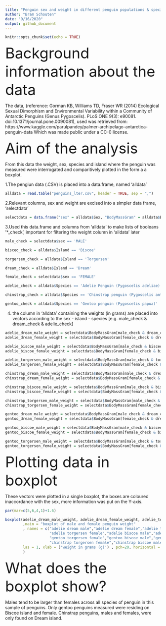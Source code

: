```yaml
---
title: "Penguin sex and weight in different penguin populations & species (Palmer Archipelago - Anvers Island)"
author: "Bram Schouten"
date: "9/16/2020"
output: github_document
---
```


```r
knitr::opts_chunk$set(echo = TRUE)
```

<font size="12"> Background information about the data </font>

The data, (reference: Gorman KB, Williams TD, Fraser WR (2014) Ecological Sexual Dimorphism and Environmental Variability within a Community of Antarctic Penguins (Genus Pygoscelis). PLoS ONE 9(3): e90081. doi:10.1371/journal.pone.0090081), used was retrieved from: https://www.kaggle.com/parulpandey/palmer-archipelago-antarctica-penguin-data
Which was made public under a CC-0 license.

<font size="12"> Aim of the analysis </font>

From this data the weight, sex, species and island where the penguin was measured were interrogated and comparitively plotted in the form a a boxplot.

1.The pengiun data (.CSV) is placed into a data.frame, named 'alldata'
```r

alldata = read.table("penguins_lter.csv", header = TRUE, sep = ",")

```

2.Relevant columns, sex and weight are excised into a simpler data frame, 'selectdata'
```r

selectdata = data.frame("sex" = alldata$Sex, "BodyMassGram" = alldata$Body.Mass..g.)
```

3.Used this data.frame and columns from 'alldata' to make lists of booleans '*_check', important for filtering the weight column in 'alldata' later
```r
male_check = selectdata$sex == 'MALE'

bisceo_check = alldata$Island == 'Biscoe'

torgersen_check = alldata$Island == 'Torgersen'

dream_check = alldata$Island == 'Dream'

female_check = selectdata$sex == 'FEMALE'

adelie_check = alldata$Species == 'Adelie Penguin (Pygoscelis adeliae)'

chinstrap_check = alldata$Species == 'Chinstrap penguin (Pygoscelis antarctica)'

gentoo_check = alldata$Species == 'Gentoo penguin (Pygoscelis papua)'
```

4. the column in 'alldata' containing the weights (in grams) are placed into vectors according to the sex - island - species [e.g. male_check & dream_check & adelie_check] 
```r
adelie_dream_male_weight = selectdata$BodyMassGram[male_check & dream_check & adelie_check]
adelie_dream_female_weight = selectdata$BodyMassGram[female_check & dream_check & adelie_check]

adelie_biscoe_male_weight = selectdata$BodyMassGram[male_check & bisceo_check & adelie_check]
adelie_biscoe_female_weight = selectdata$BodyMassGram[female_check & bisceo_check & adelie_check]

adelie_torgersen_male_weight = selectdata$BodyMassGram[male_check & torgersen_check & adelie_check]
adelie_torgersen_female_weight = selectdata$BodyMassGram[female_check & torgersen_check & adelie_check]

chinstrap_dream_male_weight = selectdata$BodyMassGram[male_check & dream_check & chinstrap_check]
chinstrap_dream_female_weight = selectdata$BodyMassGram[female_check & dream_check & chinstrap_check]

chinstrap_biscoe_male_weight = selectdata$BodyMassGram[male_check & bisceo_check & chinstrap_check]
chinstrap_biscoe_female_weight = selectdata$BodyMassGram[female_check & bisceo_check & chinstrap_check]

chinstrap_torgersen_male_weight = selectdata$BodyMassGram[male_check & torgersen_check & chinstrap_check]
chinstrap_torgersen_female_weight = selectdata$BodyMassGram[female_check & torgersen_check & chinstrap_check]

gentoo_dream_male_weight = selectdata$BodyMassGram[male_check & dream_check & gentoo_check]
gentoo_dream_female_weight = selectdata$BodyMassGram[female_check & dream_check & gentoo_check]

gentoo_biscoe_male_weight = selectdata$BodyMassGram[male_check & bisceo_check & gentoo_check]
gentoo_biscoe_female_weight = selectdata$BodyMassGram[female_check & bisceo_check & gentoo_check]

gentoo_torgersen_male_weight = selectdata$BodyMassGram[male_check & torgersen_check & gentoo_check]
gentoo_torgersen_female_weight = selectdata$BodyMassGram[female_check & torgersen_check & gentoo_check]
```

<font size="12"> Plotting data in boxplot </font>

These vectors were plotted in a single boxplot, the boxes are coloured inaccordance with the sex, more information was put on the Y-axis.
```r
par(mar=c(5,6,4,1)+1.6)

boxplot(adelie_dream_male_weight, adelie_dream_female_weight, adelie_torgersen_male_weight, adelie_torgersen_female_weight, adelie_biscoe_male_weight, adelie_biscoe_female_weight,gentoo_dream_male_weight, gentoo_dream_female_weight, gentoo_torgersen_male_weight, gentoo_torgersen_female_weight, gentoo_biscoe_male_weight, gentoo_biscoe_female_weight,chinstrap_dream_male_weight, chinstrap_dream_female_weight, chinstrap_torgersen_male_weight, chinstrap_torgersen_female_weight, chinstrap_biscoe_male_weight, chinstrap_biscoe_female_weight, col=c("blue","pink","blue","pink","blue","pink","blue","pink","blue","pink","blue","pink","blue","pink","blue","pink","blue","pink")
        ,main = "boxplot of male and female penguin weight"
        , names = c("adelie dream male","adelie dream female","adelie torgersen male",
                    "adelie torgersen female","adelie biscoe male","adelie biscoe female","gentoo dream male","gentoo dream female","gentoo torgersen male",
                    "gentoo torgersen female","gentoo biscoe male","gentoo biscoe female","chinstrap dream male","chinstrap dream female","chinstrap torgersen male",
                    "chinstrap torgersen female","chinstrap biscoe male","chinstrap biscoe female"),
        las = 1, xlab = ('weight in grams (g)') , pch=20, horizontal = 1, cex.axis=0.7
        )
```

<font size="12"> What does the boxplot show? </font>

Males tend to be larger than females across all species of penguin in this sample of penguins. Only gentoo penguins measured were residing on Biscoe island and female. Chinstrap penguins, males and females, were only found on Dream island.
